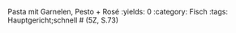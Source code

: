 Pasta mit Garnelen, Pesto + Rosé
:yields: 0
:category: Fisch
:tags: Hauptgericht;schnell
# (5Z, S.73)
